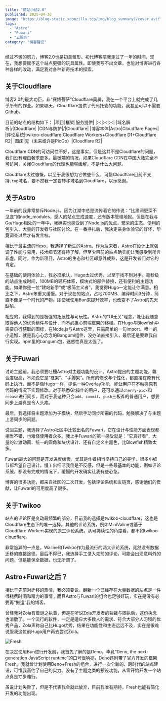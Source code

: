 ```yaml
---
title: "建站小结2.0"
published: 2025-04-30
image: "https://blog-static.xeonzilla.top/img/blog_summary2/cover.avif"
tags:
  - "Astro"
  - "Fuwari"
  - "云服务"
category: "博客建设"
---
```

经过不懈的努力，博客2.0也是初具雏形。初代博客陪我走过了一年的时间，现在，我想要赋予这个站点更强的玩具属性。即使我写不出文章，也能对博客进行各种各样的改动，满足我对各种新奇技术的探索。

## 关于Cloudflare

博客2.0的最大功臣，非“赛博菩萨”Cloudflare莫属，我在一个平台上就完成了几乎所有的作业。如果哪天，Cloudflare提供了代码托管的功能，我甚至可以不需要Github。

目前的站点的结构如下：
|项目|框架|服务提供|
|:-:|:-:|:-:|
|域名解析|/|Cloudflare|
|CDN与防护|/|Cloudflare|
|博客本体|Astro|Cloudflare Pages|
|评论系统|twikoo-cloudflare|Cloudflare Workers+Cloudflare D1+Cloudflare R2|
|图床|无（未来或许是PicGo）|Cloudflare R2|

Cloudflare CDN的可访问性不好，这是事实，但是这并不是Cloudflare的问题，我们没有理由奢求更多。最极端的情况，如果Cloudflare CDN在中国大陆完全不可访问，关闭Cloudflare的代理也能够缓解，不是什么大问题。

Cloudflare太过慷慨，以至于我很想为它做些什么，可惜Cloudflare目前不支持`.top`域名，要不然我一定要转移域名到Cloudflare，以示感谢。

## 关于Astro
一年前的我非常排斥Node.js，因为江湖中总是流传着它的传说：“比黑洞更深不见底”的node_modules，感人的站点生成速度，还有版本管理地狱。但是在我与Go/Hugo相处的一年中，我确实也感受到了Node.js的优点，繁荣的生态、便利的包引入、大量的开发者与社区讨论。在一番挣扎后，我决定亲身体验它的好坏，毕竟调查过后才有发言权。

相比于最主流的Hexo，我选择了新生的Astro。作为后来者，Astro在设计上就强调了性能与易用，技术细节还有待了解，但至少目前的站点确实能让我感受到所言非虚。同时，作为新项目，Astro的生态和社区却意外成熟，这是开发者们对它的肯定。

在基础的使用体验上，我必须承认，Hugo太过优秀，以至于找不到对手。毫秒级的站点生成时间，100MB的轻巧体积，模块式的部件替换，还有便利的主题功能。如果你是一位“建站新手”或“极简主义者”，我觉得Hugo一定能让你满意。相比之下，Astro笨重又缓慢。对于现在的站点，占地700MB、编译时间3分钟，简直不像是一个时代的产物。即使我使用Bun来提升效率，也改变不了Astro的先天缺陷。

相应的，我得到的是极强的拓展性与可玩性。Astro的“UI无关”理念，能让我随意取得他人的优秀组件与设计，而不必担心前端框架的移植。在Hugo与Blowfish中需要自行获取的图标，在Node.js与Astro这里，只需简单的一句import。唯一的小遗憾，就是我心心念念的Bangumi组件，没办法直接引入，最后还是要靠我自行实现。npm里的bangumi包，迷惑性真是太强了。

## 关于Fuwari
讨论主题前，我必须要吐槽Astro对主题功能的设计。Astro提出的主题功能，耦合度极高，不如说它是“框架”、“手脚架”。所有的修改与个性化，都直接在原有代码上执行，而不是像Hugo一样，提供一种Overlay功能，能让用户在不触碰原有代码的情况下实现修改。对于熟悉Git操作的用户，还可以通过`cherry-pick`和`rebase`进行同步，而对于我这种只会`add`、`commit`、`push`三板斧的普通用户，想要同步上游真是令人头疼。

最后，我选择将主题添加为子模块，然后手动同步所需的代码，勉强解决了与主题上游同步的问题。

说回主题，我选择了Astro社区中比较出名的Fuwari，它在设计与性能方面表现都相当不错，也难怪使用者众多。我上手Fuwari的第一感受就是：“它真好看”，大量的过渡动画、统一的圆角和块状设计、还有自定义主题色，比Blowfish精致太多。

Fuwari最大的问题是开发进度缓慢，尤其是作者相当坚持自己的美学，很多小细节都希望自己设计。慢工出细活我倒是不反感，但是一些最基本的功能，例如评论系统，都没有完成的情况下，缓慢的开发确实让我有些心急。

博客的很多功能，都来自社区的二次开发，包括评论系统和友链页，感谢他们的贡献，让Fuwari的可用度高了很多。

## 关于Twikoo
站点的评论区是变动最频繁的部分，目前我的选择是twikoo-cloudflare，这也是Cloudflare生态下的唯一选择。其他的评论系统，例如MiniValine或基于Cloudflare Workers实现的原生评论系统，从可持续性的角度看，都不如twikoo-cloudflare。

非常诡异的一点是，Waline和Twikoo作为最流行的两大评论系统，竟然没有数据迁移的直接途径。最后不得已，我选择手工录入先前的评论，可能会出现意料外的问题，但是能保全数据，也无所谓了。

## Astro+Fuwari之后？
相比于先前对迁移的热情，我必须要说，翻新一个已经存在大量数据的站点是一件很耗费时间和精力的事情；而且Astro与Fuwari的组合也足够好玩，实在是没有必要再“搬运”我的博客。

曾经我对Zola有着谜之执着，但是在听说Zola开发者的独裁与固执后，这份执念也消散了。一个流行的软件，一定是适应大多数人的需求、符合大部分人习惯的优秀产品，Zola声称自己比Hugo优秀，结果在功能性和生态远远不及，实在是很难说服我这位前Hugo用户再去尝试Zola。

![Fresh](https://blog-static.xeonzilla.top/img/blog_summary2/01.avif "Fresh")

在决定使用Bun进行开发前，我首先了解的是Deno，毕竟“Deno, the next-generation JavaScript runtime”的口号很响亮，Deno还附带了官方开发的框架Fresh。我就曾计划使用Deno+Fresh的组合，进行一次全新的、跨时代的站点建设，可惜我高估了自己的实力。没有了主题之类的预设功能，从零开始开发一个站点真是寸步难行。

虽说计划失败了，但是不代表我会就此放弃，目前我唯有期待，Fresh也能有简化开发的功能出现。
